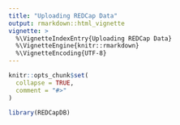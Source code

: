 ```yaml
---
title: "Uploading REDCap Data"
output: rmarkdown::html_vignette
vignette: >
  %\VignetteIndexEntry{Uploading REDCap Data}
  %\VignetteEngine{knitr::rmarkdown}
  %\VignetteEncoding{UTF-8}
---
```


```r
knitr::opts_chunk$set(
  collapse = TRUE,
  comment = "#>"
)
```

```r
library(REDCapDB)
```
